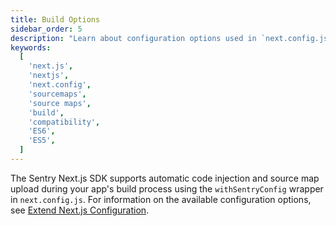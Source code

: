 ```yaml
---
title: Build Options
sidebar_order: 5
description: "Learn about configuration options used in `next.config.js` to control your app's build process."
keywords:
  [
    'next.js',
    'nextjs',
    'next.config',
    'sourcemaps',
    'source maps',
    'build',
    'compatibility',
    'ES6',
    'ES5',
  ]
---
```


The Sentry Next.js SDK supports automatic code injection and source map upload during your app's build process using the `withSentryConfig` wrapper in `next.config.js`. For information on the available configuration options, see [Extend Next.js Configuration](../../manual-setup/#extend-nextjs-configuration).
